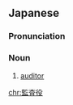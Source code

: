 ==Japanese==
{{ja-kanjitab|かん|さ|やく|yomi=on}}

===Pronunciation===
{{ja-pron|かんさやく|y=on}}

===Noun===
{{ja-noun|かんさやく}}

# [[auditor]] {{gloss|one who audits bookkeeping accounts}}

[[chr:監査役]]